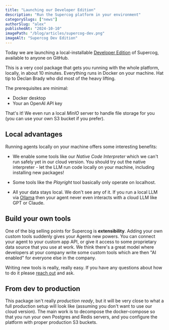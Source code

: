 ```yaml
---
title: "Launching our Developer Edition"
description: "Run the Supercog platform in your environment"
categorySlugs: ["news"]
authorSlug: "alex"
publishedAt: "2024-10-10"
imagePath: "/blog/articles/supercog-dev.png"
imageAlt: "Supercog Dev Edition"
---
```


Today we are launching a local-installable [Developer Edition](https://github.com/supercog-ai/supercog-dev) 
of Supercog, available to anyone on GitHub.

This is a very cool package that gets you running with the whole platform, locally, in about
10 minutes. Everything runs in Docker on your machine. 
Hat tip to Declan Brady who did most of the heavy lifting.

The prerequisites are minimal:

- Docker desktop
- Your an OpenAI API key

That's it! We even run a local _MinIO_ server to handle file storage for you (you
can use your own S3 bucket if you prefer).

## Local advantages

Running agents locally on your machine offers some interesting benefits:

- We enable some tools like our _Native Code Interpreter_ which we can't run safely
yet in our cloud version. You should try out the native interpreter - let the LLM
run code locally on your machine, including installing new packages! 

- Some tools like the _Playright_ tool basically only operate on localhost.

- All your data stays local. We don't see any of it. If you run a local LLM via
[Ollama](https://ollama.com/) then your agent never even interacts with a cloud
LLM like GPT or Claude.

## Build your own tools

One of the big selling points for Supercog is **extensibility**. Adding your 
own custom tools suddenly gives your Agents new powers. You can connect your
agent to your custom app API, or give it access to some proprietary data source
that you use at work. We think there's a great model where developers at your
company write some custom tools which are then "AI enabled" for everyone else
in the company. 

Writing new tools is really, really easy. If you have any questions about how
to do it please [reach out](https://github.com/supercog-ai/community/discussions) and
ask.

## From dev to production

This package isn't really _production ready_, but it will be very close to
what a full production setup will look like (assuming you don't want to use
our cloud version). The main work is to decompose the docker-compose so 
that you run your own Postgres and Redis servers, and you configure the
platform with proper production S3 buckets.

